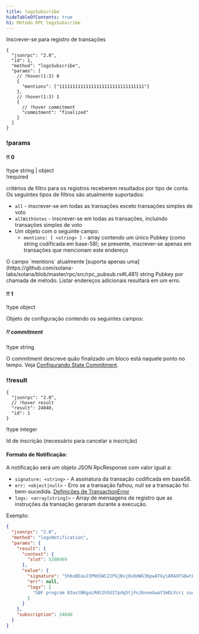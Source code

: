 ```yaml
---
title: logsSubscribe
hideTableOfContents: true
h1: Método RPC logsSubscribe
---
```


Inscrever-se para registro de transações

<APIMethod>

```jsonc !!request
{
  "jsonrpc": "2.0",
  "id": 1,
  "method": "logsSubscribe",
  "params": [
    // !hover(1:3) 0
    {
      "mentions": ["11111111111111111111111111111111"]
    },
    // !hover(1:3) 1
    {
      // !hover commitment
      "commitment": "finalized"
    }
  ]
}
```

### !params

#### !! 0

!type string | object  
!required

critérios de filtro para os registros receberem resultados por tipo de conta. Os
seguintes tipos de filtros são atualmente suportados:

- `all` - inscrever-se em todas as transações exceto transações simples de voto
- `allWithVotes` - inscrever-se em todas as transações, incluindo transações
  simples de voto
- Um objeto com o seguinte campo:
  - `mentions: [ <string> ]` - array contendo um único Pubkey (como string
    codificada em base-58); se presente, inscrever-se apenas em transações que
    mencionam este endereço

<Callout type="warn" title={true}>
  O campo `mentions` atualmente [suporta apenas
  uma](https://github.com/solana-labs/solana/blob/master/rpc/src/rpc_pubsub.rs#L481)
  string Pubkey por chamada de método. Listar endereços adicionais resultará em
  um erro.
</Callout>

#### !! 1

!type object

Objeto de configuração contendo os seguintes campos:

##### !! commitment

!type string

O commitment descreve quão finalizado um bloco está naquele ponto no tempo. Veja
[Configurando State Commitment](/docs/rpc#configuring-state-commitment).

### !!result

```jsonc !response
{
  "jsonrpc": "2.0",
  // !hover result
  "result": 24040,
  "id": 1
}
```

!type integer

Id de inscrição (necessário para cancelar a inscrição)

</APIMethod>

#### Formato de Notificação:

A notificação será um objeto JSON RpcResponse com valor igual a:

- `signature: <string>` - A assinatura da transação codificada em base58.
- `err: <object|null>` - Erro se a transação falhou, null se a transação foi
  bem-sucedida.
  [Definições de TransactionError](https://github.com/solana-labs/solana/blob/c0c60386544ec9a9ec7119229f37386d9f070523/sdk/src/transaction/error.rs#L13)
- `logs: <array[string]>` - Array de mensagens de registro que as instruções da
  transação geraram durante a execução.

Exemplo:

```json
{
  "jsonrpc": "2.0",
  "method": "logsNotification",
  "params": {
    "result": {
      "context": {
        "slot": 5208469
      },
      "value": {
        "signature": "5h6xBEauJ3PK6SWCZ1PGjBvj8vDdWG3KpwATGy1ARAXFSDwt8GFXM7W5Ncn16wmqokgpiKRLuS83KUxyZyv2sUYv",
        "err": null,
        "logs": [
          "SBF program 83astBRguLMdt2h5U1Tpdq5tjFoJ6noeGwaY3mDLVcri success"
        ]
      }
    },
    "subscription": 24040
  }
}
```
